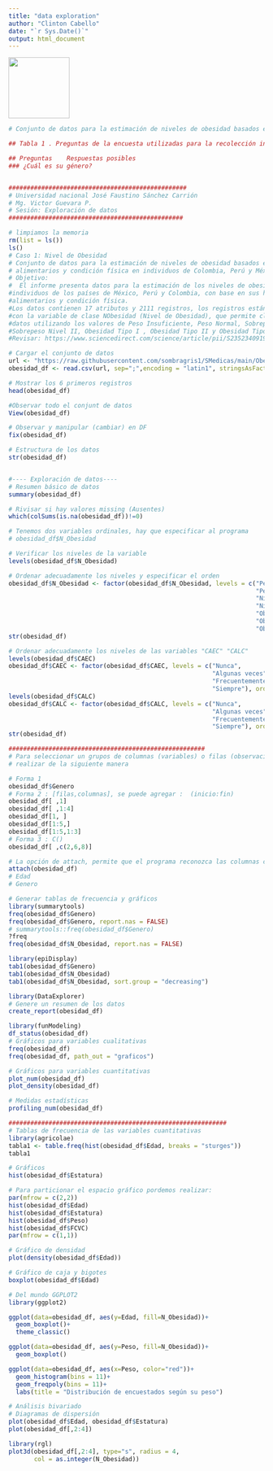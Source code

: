 ```yaml
---
title: "data exploration"
author: "Clinton Cabello"
date: "`r Sys.Date()`"
output: html_document
---
```


![](C:/Users/lenovo/Pictures/Logo.jpg"){width='120px'}

```r
# Conjunto de datos para la estimación de niveles de obesidad basados ​​en hábitos alimentarios y condición física en individuos de Colombia, Perú y México

## Tabla 1 . Preguntas de la encuesta utilizadas para la recolección inicial de información.

## Preguntas	Respuestas posibles
### ¿Cuál es su género?


#################################################
# Universidad nacional José Faustino Sánchez Carrión                                                                                                                                                
# Mg. Victor Guevara P.
# Sesión: Exploración de datos
################################################ 

# limpiamos la memoria
rm(list = ls())
ls()
# Caso 1: Nivel de Obesidad
# Conjunto de datos para la estimación de niveles de obesidad basados en hábitos
# alimentarios y condición física en individuos de Colombia, Perú y México.
# Objetivo:
#  El informe presenta datos para la estimación de los niveles de obesidad en
#individuos de los países de México, Perú y Colombia, con base en sus hábitos
#alimentarios y condición física.
#Los datos contienen 17 atributos y 2111 registros, los registros están etiquetados
#con la variable de clase NObesidad (Nivel de Obesidad), que permite clasificar los
#datos utilizando los valores de Peso Insuficiente, Peso Normal, Sobrepeso Nivel I,
#Sobrepeso Nivel II, Obesidad Tipo I , Obesidad Tipo II y Obesidad Tipo III.
#Revisar: https://www.sciencedirect.com/science/article/pii/S2352340919306985

# Cargar el conjunto de datos
url <- "https://raw.githubusercontent.com/sombragris1/SMedicas/main/Obesidad.csv"
obesidad_df <- read.csv(url, sep=";",encoding = "latin1", stringsAsFactors = TRUE)

# Mostrar los 6 primeros registros 
head(obesidad_df)

#Observar todo el conjunt de datos
View(obesidad_df)

# Observar y manipular (cambiar) en DF
fix(obesidad_df)

# Estructura de los datos
str(obesidad_df)


#---- Exploración de datos----
# Resumen básico de datos
summary(obesidad_df)

# Rivisar si hay valores missing (Ausentes)
which(colSums(is.na(obesidad_df))!=0)

# Tenemos dos variables ordinales, hay que especificar al programa
# obesidad_df$N_Obesidad

# Verificar los niveles de la variable
levels(obesidad_df$N_Obesidad)

# Ordenar adecuadamente los niveles y especificar el orden
obesidad_df$N_Obesidad <- factor(obesidad_df$N_Obesidad, levels = c("Peso bajo",
                                                                    "Peso normal",
                                                                    "Nivel de sobrepeso I",
                                                                    "Nivel de sobrepeso II",
                                                                    "Obesidad tipo I",
                                                                    "Obesidad tipo II",
                                                                    "Obesidad tipo III"),ordered = T)
str(obesidad_df)

# Ordenar adecuadamente los niveles de las variables "CAEC" "CALC"
levels(obesidad_df$CAEC)
obesidad_df$CAEC <- factor(obesidad_df$CAEC, levels = c("Nunca",
                                                        "Algunas veces",
                                                        "Frecuentemente",
                                                        "Siempre"), ordered = T)
levels(obesidad_df$CALC)
obesidad_df$CALC <- factor(obesidad_df$CALC, levels = c("Nunca",
                                                        "Algunas veces",
                                                        "Frecuentemente",
                                                        "Siempre"), ordered = T)
str(obesidad_df)

######################################################
# Para seleccionar un grupos de columnas (variables) o filas (observaciones) se puede
# realizar de la siguiente manera

# Forma 1
obesidad_df$Genero
# Forma 2 : [filas,columnas], se puede agregar :  (inicio:fin)
obesidad_df[ ,1]
obesidad_df[ ,1:4]
obesidad_df[1, ]
obesidad_df[1:5,]
obesidad_df[1:5,1:3]
# Forma 3 : C()
obesidad_df[ ,c(2,6,8)]

# La opción de attach, permite que el programa reconozca las columnas como objetos
attach(obesidad_df)
# Edad
# Genero

# Generar tablas de frecuencia y gráficos
library(summarytools)
freq(obesidad_df$Genero)
freq(obesidad_df$Genero, report.nas = FALSE)
# summarytools::freq(obesidad_df$Genero)
?freq
freq(obesidad_df$N_Obesidad, report.nas = FALSE)

library(epiDisplay)
tab1(obesidad_df$Genero)
tab1(obesidad_df$N_Obesidad)
tab1(obesidad_df$N_Obesidad, sort.group = "decreasing")

library(DataExplorer)
# Genere un resumen de los datos
create_report(obesidad_df)

library(funModeling)
df_status(obesidad_df)
# Gráficos para variables cualitativas
freq(obesidad_df)
freq(obesidad_df, path_out = "graficos")

# Gráficos para variables cuantitativas
plot_num(obesidad_df)
plot_density(obesidad_df)

# Medidas estadísticas
profiling_num(obesidad_df)

############################################################
# Tablas de frecuencia de las variables cuantitativas
library(agricolae)
tabla1 <- table.freq(hist(obesidad_df$Edad, breaks = "sturges"))
tabla1

# Gráficos
hist(obesidad_df$Estatura)

# Para particionar el espacio gráfico pordemos realizar:
par(mfrow = c(2,2))
hist(obesidad_df$Edad)
hist(obesidad_df$Estatura)
hist(obesidad_df$Peso)
hist(obesidad_df$FCVC)
par(mfrow = c(1,1))

# Gráfico de densidad
plot(density(obesidad_df$Edad))

# Gráfico de caja y bigotes
boxplot(obesidad_df$Edad)

# Del mundo GGPLOT2
library(ggplot2)

ggplot(data=obesidad_df, aes(y=Edad, fill=N_Obesidad))+
  geom_boxplot()+
  theme_classic()

ggplot(data=obesidad_df, aes(y=Peso, fill=N_Obesidad))+
  geom_boxplot()

ggplot(data=obesidad_df, aes(x=Peso, color="red"))+
  geom_histogram(bins = 11)+
  geom_freqpoly(bins = 11)+
  labs(title = "Distribución de encuestados según su peso")

# Análisis bivariado
# Diagramas de dispersión
plot(obesidad_df$Edad, obesidad_df$Estatura)
plot(obesidad_df[,2:4])

library(rgl)
plot3d(obesidad_df[,2:4], type="s", radius = 4, 
       col = as.integer(N_Obesidad))


```



